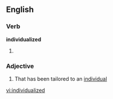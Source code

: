 ==English==

===Verb===
'''individualized'''

# {{past of|[[individualize]]}}

===Adjective===
{{en-adj}}

# That has been tailored to an [[individual]]

[[vi:individualized]]